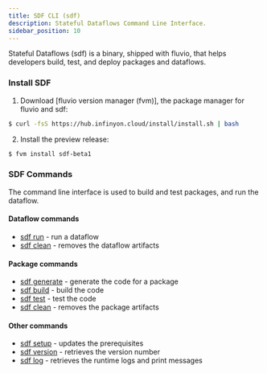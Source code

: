 ```yaml
---
title: SDF CLI (sdf)
description: Stateful Dataflows Command Line Interface.
sidebar_position: 10
---
```


Stateful Dataflows (sdf) is a binary, shipped with fluvio, that helps developers build, test, and deploy packages and dataflows.

### Install SDF

1. Download [fluvio version manager (fvm)], the package manager for fluvio and sdf:

```bash copy="fl"
$ curl -fsS https://hub.infinyon.cloud/install/install.sh | bash
```

2. Install the preview release:

```bash copy="fl"
$ fvm install sdf-beta1
```

### SDF Commands

The command line interface is used to build and test packages, and run the dataflow.

#### Dataflow commands

* [sdf run] - run a dataflow
* [sdf clean] - removes the dataflow artifacts

#### Package commands

* [sdf generate] - generate the code for a package
* [sdf build] - build the code
* [sdf test] - test the code
* [sdf clean] - removes the package artifacts

#### Other commands

* [sdf setup] - updates the prerequisites
* [sdf version] - retrieves the version number
* [sdf log] - retrieves the runtime logs and print messages

[sdf run]: cli/run.mdx
[sdf clean]: cli/clean.mdx
[sdf generate]: cli/generate.mdx
[sdf build]: cli/build.mdx
[sdf test]: cli/test.mdx
[sdf setup]: cli/setup.mdx
[sdf version]: cli/version.mdx
[sdf log]: cli/log.mdx
